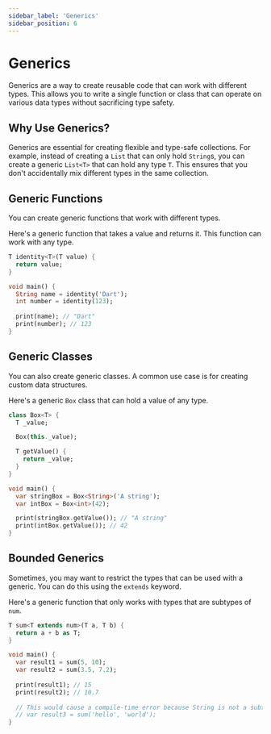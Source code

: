 ```yaml
---
sidebar_label: 'Generics'
sidebar_position: 6
---
```


# Generics

Generics are a way to create reusable code that can work with different types. This allows you to write a single function or class that can operate on various data types without sacrificing type safety.

## Why Use Generics?

Generics are essential for creating flexible and type-safe collections. For example, instead of creating a `List` that can only hold `String`s, you can create a generic `List<T>` that can hold any type `T`. This ensures that you don't accidentally mix different types in the same collection.

## Generic Functions

You can create generic functions that work with different types.

Here's a generic function that takes a value and returns it. This function can work with any type.

```dart
T identity<T>(T value) {
  return value;
}

void main() {
  String name = identity('Dart');
  int number = identity(123);
  
  print(name); // "Dart"
  print(number); // 123
}
```

## Generic Classes

You can also create generic classes. A common use case is for creating custom data structures.

Here's a generic `Box` class that can hold a value of any type.

```dart
class Box<T> {
  T _value;

  Box(this._value);

  T getValue() {
    return _value;
  }
}

void main() {
  var stringBox = Box<String>('A string');
  var intBox = Box<int>(42);

  print(stringBox.getValue()); // "A string"
  print(intBox.getValue()); // 42
}
```

## Bounded Generics

Sometimes, you may want to restrict the types that can be used with a generic. You can do this using the `extends` keyword.

Here's a generic function that only works with types that are subtypes of `num`.

```dart
T sum<T extends num>(T a, T b) {
  return a + b as T;
}

void main() {
  var result1 = sum(5, 10);
  var result2 = sum(3.5, 7.2);
  
  print(result1); // 15
  print(result2); // 10.7
  
  // This would cause a compile-time error because String is not a subtype of num
  // var result3 = sum('hello', 'world');
}
```

